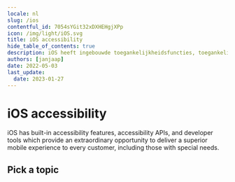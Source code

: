 ```yaml
---
locale: nl
slug: /ios
contentful_id: 7054sYGit32xDXHEHgjXPp
icon: /img/light/iOS.svg
title: iOS accessibility
hide_table_of_contents: true
description: iOS heeft ingebouwde toegankelijkheidsfuncties, toegankelijkheids-API's en ontwikkelaarstools die een buitengewone kans bieden om elke gebruiker, waaronder met een beperking, een superieure mobiele ervaring te bieden.
authors: [janjaap]
date: 2022-05-03
last_update:
  date: 2023-01-27
---
```


# iOS accessibility

iOS has built-in accessibility features, accessibility APIs, and developer tools which provide an extraordinary opportunity to deliver a superior mobile experience to every customer, including those with special needs.

## Pick a topic

<LinkList title="List of iOS accessibility topics" isHighlighted={true}>
  <LinkListItem
    url="/nl/docs/ios/codevoorbeelden"
    title="Browse iOS code samples"
    appearance="link"
    label="iOS accessibility code samples"
    description="Browse code samples to learn how to build more accessible iOS apps."
    image="/img/light/code.svg"
    alt="Code icon"
  />
  <LinkListItem
    url="/nl/docs/ios/functies"
    title="Learn about iOS accessibility features"
    appearance="link"
    label="iOS accessibility features"
    description="Learn about the accessibility features that are offered by iOS."
    image="/img/light/features.svg"
    alt="Features icon"
  />
</LinkList>
